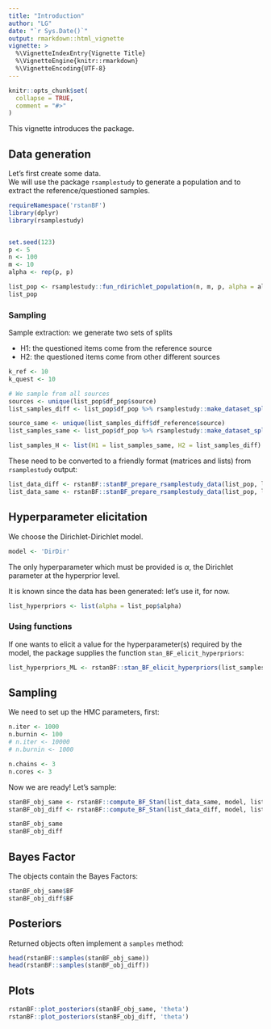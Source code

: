 ```yaml
---
title: "Introduction"
author: "LG"
date: "`r Sys.Date()`"
output: rmarkdown::html_vignette
vignette: >
  %\VignetteIndexEntry{Vignette Title}
  %\VignetteEngine{knitr::rmarkdown}
  %\VignetteEncoding{UTF-8}
---
```


```r
knitr::opts_chunk$set(
  collapse = TRUE,
  comment = "#>"
)
```

This vignette introduces the package. 

## Data generation

Let's first create some data.    
We will use the package `rsamplestudy` to generate a population and to extract the reference/questioned samples.

```r
requireNamespace('rstanBF')
library(dplyr)
library(rsamplestudy)


set.seed(123)
p <- 5
n <- 100
m <- 10
alpha <- rep(p, p)

list_pop <- rsamplestudy::fun_rdirichlet_population(n, m, p, alpha = alpha)
list_pop

```

### Sampling

Sample extraction: we generate two sets of splits

- H1: the questioned items come from the reference source
- H2: the questioned items come from other different sources

```r
k_ref <- 10
k_quest <- 10

# We sample from all sources
sources <- unique(list_pop$df_pop$source)
list_samples_diff <- list_pop$df_pop %>% rsamplestudy::make_dataset_splits(k_ref, k_quest)

source_same <- unique(list_samples_diff$df_reference$source)
list_samples_same <- list_pop$df_pop %>% rsamplestudy::make_dataset_splits(k_ref, k_quest, source_ref = source_same, source_quest = source_same)

list_samples_H <- list(H1 = list_samples_same, H2 = list_samples_diff)
```

These need to be converted to a friendly format (matrices and lists) from `rsamplestudy` output:

```r
list_data_diff <- rstanBF::stanBF_prepare_rsamplestudy_data(list_pop, list_samples_diff)
list_data_same <- rstanBF::stanBF_prepare_rsamplestudy_data(list_pop, list_samples_same)
```

## Hyperparameter elicitation

We choose the Dirichlet-Dirichlet model.   

```r
model <- 'DirDir'
```

The only hyperparameter which must be provided is $\alpha$, the Dirichlet parameter at the hyperprior level.

It is known since the data has been generated: let's use it, for now.

```r
list_hyperpriors <- list(alpha = list_pop$alpha)
```

### Using functions

If one wants to elicit a value for the hyperparameter(s) required by the model, the package supplies the function `stan_BF_elicit_hyperpriors`:

```r
list_hyperpriors_ML <- rstanBF::stan_BF_elicit_hyperpriors(list_samples_same$df_background, model, mode_hyperparameter = 'ML')
```


## Sampling

We need to set up the HMC parameters, first:
```r
n.iter <- 1000
n.burnin <- 100
# n.iter <- 10000
# n.burnin <- 1000

n.chains <- 3
n.cores <- 3
```

Now we are ready! Let's sample:

```r
stanBF_obj_same <- rstanBF::compute_BF_Stan(list_data_same, model, list_hyperpriors, data_other = NULL, n.iter, n.burnin, n.chains, n.cores)
stanBF_obj_diff <- rstanBF::compute_BF_Stan(list_data_diff, model, list_hyperpriors, data_other = NULL, n.iter, n.burnin, n.chains, n.cores)
```

```r
stanBF_obj_same
stanBF_obj_diff
```


## Bayes Factor

The objects contain the Bayes Factors:

```r
stanBF_obj_same$BF
stanBF_obj_diff$BF
```

## Posteriors

Returned objects often implement a `samples` method:

```r
head(rstanBF::samples(stanBF_obj_same))
head(rstanBF::samples(stanBF_obj_diff))
```

## Plots

```r
rstanBF::plot_posteriors(stanBF_obj_same, 'theta')
rstanBF::plot_posteriors(stanBF_obj_diff, 'theta')
```

